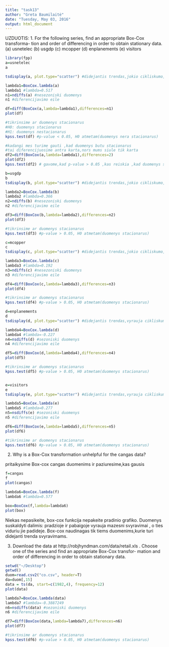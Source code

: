 ```yaml
---
title: "task13"
author: "Greta Baumilaitė"
date: "Tuesday, May 03, 2016"
output: html_document
---
```


UZDUOTIS: 1. For the following series, find an appropriate Box-Cox transforma-
tion and order of differencing in order to obtain stationary data.
(a) usnetelec
(b) usgdp
(c) mcopper
(d) enplanements
(e) visitors

```r
library(fpp)
a=usnetelec
a

tsdisplay(a, plot.type="scatter") #didejantis trendas,jokio cikliskumo,jokio sezoniskumo

lambda1=BoxCox.lambda(a)
lambda1 #lambda=0.517
n1=ndiffs(a) #nesezoniski duomenys
n1 #diferencijavimo eile

df=diff(BoxCox(a,lambda=lambda1),differences=n1)
plot(df)

#tikrinsime ar duomenys stacionarus
#H0: duomenys stacionarus
#H1: duomenys nestacionarus
kpss.test(df) #p-value < 0.05, H0 atmetam(duomenys nera stacionarus)

#kadangi mes turime gauti ,kad duomenys butu stacionarus
#tai diferencijuosime antra karta,nors mums siule tik karta
df2=diff(BoxCox(a,lambda=lambda1),differences=2)
plot(df2)
kpss.test(df2) # gavome,kad p-value > 0.05 ,kas reiskia ,kad duomenys stacionarus.

b=usgdp
b
tsdisplay(b, plot.type="scatter") #didejantis trendas,jokio cikliskumo,jokio sezoniskumo

lambda2=BoxCox.lambda(b)
lambda2 #lambda=0.366
n2=ndiffs(b) #nesezoniski duomenys
n2 #diferencijavimo eile

df3=diff(BoxCox(b,lambda=lambda2),differences=n2)
plot(df3)

#tikrinsime ar duomenys stacionarus
kpss.test(df3) #p-value > 0.05, H0 atmetam(duomenys stacionarus)

c=mcopper
c
tsdisplay(c, plot.type="scatter") #didejantis trendas,jokio cikliskumo,nera sezoniskumo

lambda3=BoxCox.lambda(c)
lambda3 #lambda=0.192
n3=ndiffs(c) #nesezoniski duomenys
n3 #diferencijavimo eile

df4=diff(BoxCox(c,lambda=lambda3),differences=n3)
plot(df4)

#tikrinsime ar duomenys stacionarus
kpss.test(df4) #p-value > 0.05, H0 atmetam(duomenys stacionarus)

d=enplanements
d
tsdisplay(d, plot.type="scatter") #didejantis trendas,vyrauja cikliskumas,yra sezoniskumas

lambda4=BoxCox.lambda(d)
lambda4 #lambda=-0.227
n4=nsdiffs(d) #sezoniski duomenys
n4 #diferencijavimo eile

df5=diff(BoxCox(d,lambda=lambda4),differences=n4)
plot(df5)

#tikrinsime ar duomenys stacionarus
kpss.test(df5) #p-value > 0.05, H0 atmetam(duomenys stacionarus)


e=visitors
e
tsdisplay(e, plot.type="scatter") #didejantis trendas,vyrauja cikliskumas,yra sezoniskumas

lambda5=BoxCox.lambda(e)
lambda5 #lambda=0.277
n5=nsdiffs(e) #sezoniski duomenys
n5 #diferencijavimo eile

df6=diff(BoxCox(e,lambda=lambda5),differences=n5)
plot(df6)

#tikrinsime ar duomenys stacionarus
kpss.test(df6) #p-value > 0.05, H0 atmetam(duomenys stacionarus)

```
2.
Why is a Box-Cox transformation unhelpful for the cangas data?

pritaikysime Box-cox cangas duomenims ir paziuresime,kas gausis
```r
f=cangas
f
plot(cangas)

lambda6=BoxCox.lambda(f)
lambda6 #lambda=0.577

box=BoxCox(f,lambda=lambda6)
plot(box)

```
Niekas nepasikeite, box-cox funkcija nepakeite pradinio grafiko. Duomenys suskaldyti dalimis: pradzioje ir pabaigoje vyrauja mazesni svyravimai , o ties viduriu jie padideje. Box-cox naudinagas tik tiems duomenims,kurie turi didejanti trenda svyravimams.

3.
Download the data at http://robjhyndman.com/data/retail.xls .
Choose one of the series and find an appropriate Box-Cox transfor-
mation and order of differencing in order to obtain stationary data.
```r
setwd("~/Desktop")
getwd()
duom=read.csv2("co.csv", header=T)
da=duom[,15]
data = ts(da, start=c(1982,4), frequency=12)
plot(data)

lambda7=BoxCox.lambda(data)
lambda7 #lambda=-0.3887249
n6=nsdiffs(data) #sezoniski duomenys
n6 #diferencijavimo eile

df7=diff(BoxCox(data,lambda=lambda7),differences=n6)
plot(df7)

#tikrinsime ar duomenys stacionarus
kpss.test(df6) #p-value > 0.05, H0 atmetam(duomenys stacionarus)

```
